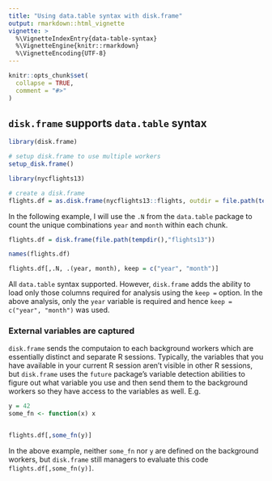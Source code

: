 ```yaml
---
title: "Using data.table syntax with disk.frame"
output: rmarkdown::html_vignette
vignette: >
  %\VignetteIndexEntry{data-table-syntax}
  %\VignetteEngine{knitr::rmarkdown}
  %\VignetteEncoding{UTF-8}
---
```


```r
knitr::opts_chunk$set(
  collapse = TRUE,
  comment = "#>"
)
```

## `disk.frame` supports `data.table` syntax


```r
library(disk.frame)

# setup disk.frame to use multiple workers
setup_disk.frame()

library(nycflights13)

# create a disk.frame
flights.df = as.disk.frame(nycflights13::flights, outdir = file.path(tempdir(),"flights13"), overwrite = T)
```

In the following example, I will use the `.N` from the `data.table` package to count the unique combinations `year` and `month` within each chunk.

```r

flights.df = disk.frame(file.path(tempdir(),"flights13"))

names(flights.df)

flights.df[,.N, .(year, month), keep = c("year", "month")]
```

All `data.table` syntax supported. However, `disk.frame` adds the ability to load only those columns required for analysis using the `keep =` option. In the above analysis, only the `year` variable is required and hence `keep = c("year", "month")` was used. 

### External variables are captured

`disk.frame` sends the computaion to each background workers which are essentially distinct and separate R sessions. Typically, the variables that you have available in your current R session aren't visible in other R sessions, but `disk.frame` uses the `future` package's variable detection abilities to figure out what variable you use and then send them to the background workers so they have access to the variables as well. E.g.

```r
y = 42 
some_fn <- function(x) x


flights.df[,some_fn(y)]
```
In the above example, neither `some_fn` nor `y` are defined on the background workers, but `disk.frame` still managers to evaluate this code `flights.df[,some_fn(y)]`.

